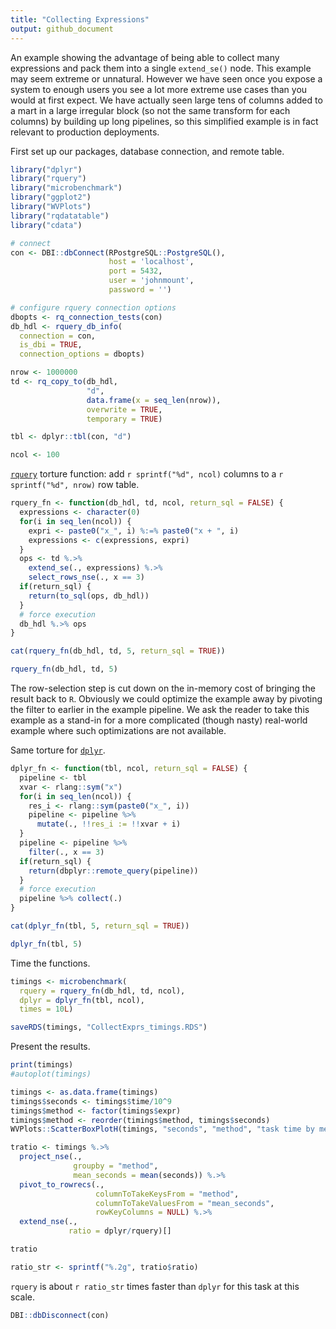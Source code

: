 ```yaml
---
title: "Collecting Expressions"
output: github_document
---
```


An example showing the advantage of being able to collect many expressions and pack them into a single `extend_se()` node.  This example may seem extreme or unnatural. However we have seen once you expose a system to enough users you see a lot more extreme use cases than you would at first expect.  We have actually seen large tens of columns added to a mart in a large irregular block (so not the same transform for each columns) by building up long pipelines, so this simplified example is in fact relevant to production deployments.

First set up our packages, database connection, and remote table.

```r
library("dplyr")
library("rquery")
library("microbenchmark")
library("ggplot2")
library("WVPlots")
library("rqdatatable")
library("cdata")

# connect
con <- DBI::dbConnect(RPostgreSQL::PostgreSQL(),
                      host = 'localhost',
                      port = 5432,
                      user = 'johnmount',
                      password = '')

# configure rquery connection options
dbopts <- rq_connection_tests(con)
db_hdl <- rquery_db_info(
  connection = con,
  is_dbi = TRUE,
  connection_options = dbopts)

nrow <- 1000000
td <- rq_copy_to(db_hdl, 
                 "d",
                 data.frame(x = seq_len(nrow)),
                 overwrite = TRUE,
                 temporary = TRUE)

tbl <- dplyr::tbl(con, "d")

ncol <- 100
```

[`rquery`](https://CRAN.R-project.org/package=rquery) torture function: add `r sprintf("%d", ncol)` columns to a `r sprintf("%d", nrow)` row table.

```r
rquery_fn <- function(db_hdl, td, ncol, return_sql = FALSE) {
  expressions <- character(0)
  for(i in seq_len(ncol)) {
    expri <- paste0("x_", i) %:=% paste0("x + ", i)
    expressions <- c(expressions, expri)
  }
  ops <- td %.>%
    extend_se(., expressions) %.>%
    select_rows_nse(., x == 3)
  if(return_sql) {
    return(to_sql(ops, db_hdl))
  }
  # force execution
  db_hdl %.>% ops
}

cat(rquery_fn(db_hdl, td, 5, return_sql = TRUE))

rquery_fn(db_hdl, td, 5)
```

The row-selection step is cut down on the in-memory cost of bringing the result back to `R`. Obviously we could optimize the example away by pivoting the filter to earlier in the example pipeline.  We ask the reader to take this example as a stand-in for a more complicated (though nasty) real-world example where such optimizations are not available.

Same torture for [`dplyr`](https://CRAN.R-project.org/package=dplyr).

```r
dplyr_fn <- function(tbl, ncol, return_sql = FALSE) {
  pipeline <- tbl
  xvar <- rlang::sym("x")
  for(i in seq_len(ncol)) {
    res_i <- rlang::sym(paste0("x_", i))
    pipeline <- pipeline %>%
      mutate(., !!res_i := !!xvar + i)
  }
  pipeline <- pipeline %>%
    filter(., x == 3)
  if(return_sql) {
    return(dbplyr::remote_query(pipeline))
  }
  # force execution
  pipeline %>% collect(.)
}

cat(dplyr_fn(tbl, 5, return_sql = TRUE))

dplyr_fn(tbl, 5)
```

Time the functions.

```r
timings <- microbenchmark(
  rquery = rquery_fn(db_hdl, td, ncol),
  dplyr = dplyr_fn(tbl, ncol),
  times = 10L)

saveRDS(timings, "CollectExprs_timings.RDS")
```

Present the results.

```r
print(timings)
#autoplot(timings)

timings <- as.data.frame(timings)
timings$seconds <- timings$time/10^9
timings$method <- factor(timings$expr)
timings$method <- reorder(timings$method, timings$seconds)
WVPlots::ScatterBoxPlotH(timings, "seconds", "method", "task time by method")

tratio <- timings %.>%
  project_nse(., 
              groupby = "method", 
              mean_seconds = mean(seconds)) %.>%
  pivot_to_rowrecs(., 
                   columnToTakeKeysFrom = "method", 
                   columnToTakeValuesFrom = "mean_seconds", 
                   rowKeyColumns = NULL) %.>%
  extend_nse(.,
             ratio = dplyr/rquery)[]

tratio

ratio_str <- sprintf("%.2g", tratio$ratio)
```

`rquery` is about `r ratio_str` times faster than `dplyr` for this task at this scale.


```r
DBI::dbDisconnect(con)
```
